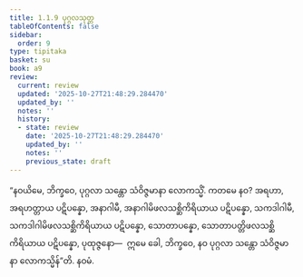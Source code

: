 ```yaml
---
title: 1.1.9 ပုဂ္ဂလသုတ္တ
tableOfContents: false
sidebar:
  order: 9
type: tipitaka
basket: su
book: a9
review:
  current: review
  updated: '2025-10-27T21:48:29.284470'
  updated_by: ''
  notes: ''
  history:
  - state: review
    date: '2025-10-27T21:48:29.284470'
    updated_by: ''
    notes: ''
    previous_state: draft
---
```



<ReviewStatus review={frontmatter.review} showDetails={true} />

<HypothesisAnnotation frontmatter={frontmatter} />

<DynamicBreadcrumb />

<Division number="9" book="a9" e="ch" v="17" p="179">

<Paragraph number="80" book="a9">
“နဝယိမေ, ဘိက္ခဝေ, ပုဂ္ဂလာ သန္တော သံဝိဇ္ဇမာနာ လောကသ္မိံ. ကတမေ နဝ? အရဟာ, အရဟတ္တာယ ပဋိပန္နော, အနာဂါမီ, အနာဂါမိဖလသစ္ဆိကိရိယာယ ပဋိပန္နော, သကဒါဂါမီ, သကဒါဂါမိဖလသစ္ဆိကိရိယာယ ပဋိပန္နော, သောတာပန္နော, သောတာပတ္တိဖလသစ္ဆိကိရိယာယ ပဋိပန္နော, ပုထုဇ္ဇနော—  ဣမေ ခေါ, ဘိက္ခဝေ, နဝ ပုဂ္ဂလာ သန္တော သံဝိဇ္ဇမာနာ လောကသ္မိန်”တိ.

</Paragraph>
</Division>

<Paragraph number="81" type="center" book="a9">
နဝမံ.
</Paragraph>